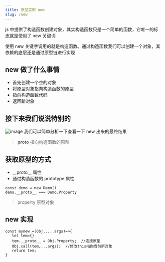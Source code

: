 ```yaml
---
title: 原型实例 new
slug: /new
---
```


js 中提供了构造函数创建对象，其实构造函数只是一个简单的函数，它唯一的标志就是使用了 new 关键词

使用 new 关键字调用的就是构造函数。通过构造函数我们可以创建一个对象，其依赖的底层还是通过原型链进行实现

## new 做了什么事情

- 首先创建一个空的对象
- 将原型对象指向构造函数的原型
- 指向构造函数代码
- 返回新对象

## 接下来我们说说特别的

![image](https://user-images.githubusercontent.com/84896877/171343623-41693045-464e-4919-a07d-fbb9835d5172.png)
我们可以简单分析一下查看一下 new 出来的最终结果

> **proto** 指向构造函数的原型

## 获取原型的方式

- \_\_proto\_\_ 属性
- 通过构造函数的 prototype 属性

```
const demo = new Demo()
demo.__proto__ === Demo.Property
```

> property 原型对象

## new 实现

```
const mynew =(Obj,....args)=>{
   let tem={}
   tem.__proto__ = Obj.Property;  //连接原型
   Obj.call(tem,...args);  //修改this指向当前新对象
   return tem;
}
```
